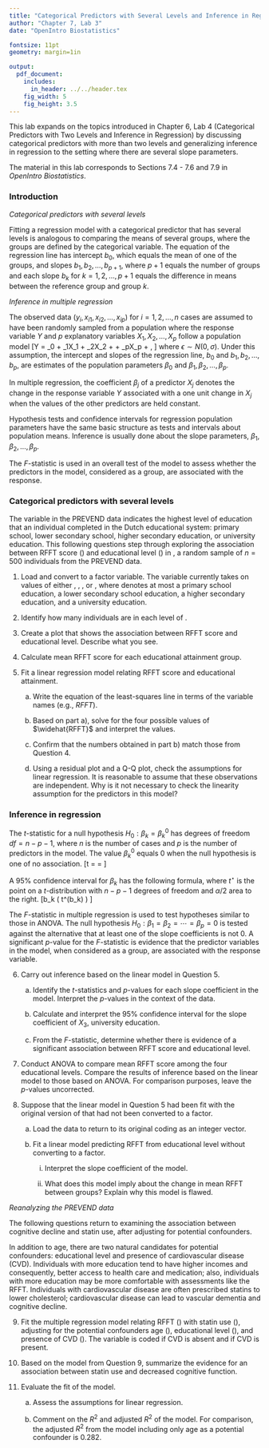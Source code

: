 ```yaml
---
title: "Categorical Predictors with Several Levels and Inference in Regression"
author: "Chapter 7, Lab 3"
date: "OpenIntro Biostatistics"

fontsize: 11pt
geometry: margin=1in

output:
  pdf_document:
    includes:
      in_header: ../../header.tex
    fig_width: 5
    fig_height: 3.5
---
```


\begin{small}
	
	\textbf{Topics}
	\begin{itemize}
	  \item Categorical predictors with several levels
	  \item Inference in multiple regression
	\end{itemize}
	
\end{small}

This lab expands on the topics introduced in Chapter 6, Lab 4 (Categorical Predictors with Two Levels and Inference in Regression) by discussing categorical predictors with more than two levels and generalizing inference in regression to the setting where there are several slope parameters. 

The material in this lab corresponds to Sections 7.4 - 7.6 and 7.9 in *OpenIntro Biostatistics*.

### Introduction

*Categorical predictors with several levels*

Fitting a regression model with a categorical predictor that has several levels is analogous to comparing the means of several groups, where the groups are defined by the categorical variable. The equation of the regression line has intercept $b_0$, which equals the mean of one of the groups, and slopes $b_1, b_2, \dots, b_{p+1}$, where $p+1$ equals the number of groups and each slope $b_k$ for $k = 1, 2, \dots, p + 1$ equals the difference in means between the reference group and group $k$.

*Inference in multiple regression*

The observed data $(y_i, x_{i1}, x_{i2}, \dots, x_{ip})$ for $i = 1, 2, \dots, n$ cases are assumed to have been randomly sampled from a population where the response variable $Y$ and $p$ explanatory variables $X_1, X_2, \dots, X_p$ follow a population model
\[Y = \beta_0 + \beta_1X_1 + \beta_2X_2 + \cdots + \beta_pX_p + \epsilon, \]
where $\epsilon \sim N(0, \sigma)$. Under this assumption, the intercept and slopes of the regression line, $b_0$ and $b_1, b_2, \dots, b_p$, are estimates of the population parameters $\beta_0$ and $\beta_1, \beta_2, \dots, \beta_p$.

In multiple regression, the coefficient $\beta_j$ of a predictor $X_j$ denotes the change in the response variable $Y$ associated with a one unit change in $X_j$ when the values of the other predictors are held constant.

Hypothesis tests and confidence intervals for regression population parameters have the same basic structure as tests and intervals about population means. Inference is usually done about the slope parameters, $\beta_1, \beta_2, \dots, \beta_p$. 

The $F$-statistic is used in an overall test of the model to assess whether the predictors in the model, considered as a group, are associated with the response.

\newpage

### Categorical predictors with several levels

The variable \texttt{Education} in the PREVEND data indicates the highest level of education that an individual completed in the Dutch educational system: primary school, lower secondary school, higher secondary education, or university education. This following questions step through exploring the association between RFFT score (\texttt{RFFT}) and educational level (\texttt{Education}) in \texttt{prevend.samp}, a random sample of $n = 500$ individuals from the PREVEND data.

1. Load \texttt{prevend.samp} and convert \texttt{Education} to a factor variable. The variable currently takes on values of either \texttt{0}, \texttt{1}, \texttt{2}, or \texttt{3}, where \texttt{0} denotes at most a primary school education, \texttt{1} a lower secondary school education, \texttt{2} a higher secondary education, and \texttt{3} a university education.

2. Identify how many individuals are in each level of \texttt{Education}.

3. Create a plot that shows the association between RFFT score and educational level. Describe what you see.

4. Calculate mean RFFT score for each educational attainment group.

5. Fit a linear regression model relating RFFT score and educational attainment.

    a) Write the equation of the least-squares line in terms of the variable names (e.g., *RFFT*).
    
    b) Based on part a), solve for the four possible values of $\widehat{RFFT}$ and interpret the values.
    
    c) Confirm that the numbers obtained in part b) match those from Question 4.
    
    d) Using a residual plot and a Q-Q plot, check the assumptions for linear regression. It is reasonable to assume that these observations are independent. Why is it not necessary to check the linearity assumption for the predictors in this model?
    
### Inference in regression

The $t$-statistic for a null hypothesis $H_0: \beta_k = \beta_k^0$ has degrees of freedom $df = n - p - 1$, where $n$ is the number of cases and $p$ is the number of predictors in the model. The value $\beta_k^0$ equals 0 when the null hypothesis is one of no association.
\[t = \dfrac{b_k - \beta_k^0}{\text{s.e.}(b_1)} = \dfrac{b_k}{\text{s.e.}(b_1)} \]

A 95\% confidence interval for $\beta_k$ has the following formula, where $t^\star$ is the point on a $t$-distribution with $n - p - 1$ degrees of freedom and $\alpha/2$ area to the right.
\[b_k \pm \left( t^\star \times \text{s.e.}(b_k) \right) \]

The $F$-statistic in multiple regression is used to test hypotheses similar to those in ANOVA. The null hypothesis $H_0: \beta_1 = \beta_2 = \cdots = \beta_p = 0$ is tested against the alternative that at least one of the slope coefficients is not 0. A significant $p$-value for the $F$-statistic is evidence that the predictor variables in the model, when considered as a group, are associated with the response variable.

\newpage

6. Carry out inference based on the linear model in Question 5.

    a) Identify the $t$-statistics and $p$-values for each slope coefficient in the model. Interpret the $p$-values in the context of the data.
    
    b) Calculate and interpret the 95\% confidence interval for the slope coefficient of $X_3$, university education.
    
    c) From the $F$-statistic, determine whether there is evidence of a significant association between RFFT score and educational level.
    
7. Conduct ANOVA to compare mean RFFT score among the four educational levels. Compare the results of inference based on the linear model to those based on ANOVA. For comparison purposes, leave the $p$-values uncorrected.

8. Suppose that the linear model in Question 5 had been fit with the original version of \texttt{Education} that had not been converted to a factor.

    a) Load the \texttt{prevend.samp} data to return \texttt{Education} to its original coding as an integer vector.
    
    b) Fit a linear model predicting RFFT from educational level without converting \texttt{Education} to a factor. 
    
        i. Interpret the slope coefficient of the model.
        
        ii. What does this model imply about the change in mean RFFT between groups?  Explain why this model is flawed.

\vspace{0.5cm}

*Reanalyzing the PREVEND data*

The following questions return to examining the association between cognitive decline and statin use, after adjusting for potential confounders. 

In addition to age, there are two natural candidates for potential confounders: educational level and presence of cardiovascular disease (CVD). Individuals with more education tend to have higher incomes and consequently, better access to health care and medication; also, individuals with more education may be more comfortable with assessments like the RFFT. Individuals with cardiovascular disease are often prescribed statins to lower cholesterol; cardiovascular disease can lead to vascular dementia and cognitive decline.
  
9. Fit the multiple regression model relating RFFT (\texttt{RFFT}) with statin use (\texttt{Statin}), adjusting for the potential confounders age (\texttt{Age}), educational level (\texttt{Education}), and presence of CVD (\texttt{CVD}). The variable \texttt{CVD} is coded \texttt{0} if CVD is absent and \texttt{1} if CVD is present. 
    
10. Based on the model from Question 9, summarize the evidence for an association between statin use and decreased cognitive function.

11. Evaluate the fit of the model.

    a) Assess the assumptions for linear regression.
    
    b) Comment on the $R^2$ and adjusted $R^2$ of the model. For comparison, the adjusted $R^2$ from the model including only age as a potential confounder is 0.282.
